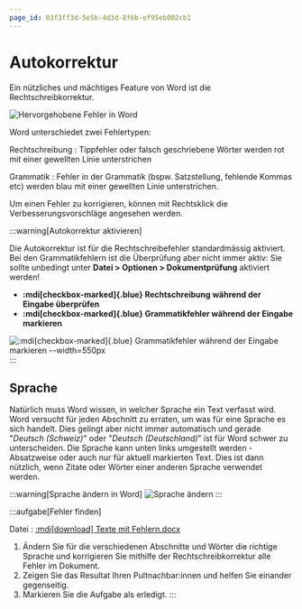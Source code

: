 ```yaml
---
page_id: 03f3ff3d-5e5b-4d3d-8f6b-ef95eb002cb1
---
```

# Autokorrektur

Ein nützliches und mächtiges Feature von Word ist die Rechtschreibkorrektur.

![Hervorgehobene Fehler in Word](./images/04-fehler.png)

Word unterschiedet zwei Fehlertypen:

<span className="wiggly red">Rechtschreibung</span>
: Tippfehler oder falsch geschriebene Wörter werden rot mit einer gewellten Linie unterstrichen

<span className="wiggly blue">Grammatik</span>
: Fehler in der Grammatik (bspw. Satzstellung, fehlende Kommas etc) werden blau mit einer gewellten Linie unterstrichen.

Um einen Fehler zu korrigieren, können mit Rechtsklick die Verbesserungsvorschläge angesehen werden.

:::warning[Autokorrektur aktivieren]

Die Autokorrektur ist für die Rechtschreibefehler standardmässig aktiviert. Bei den Grammatikfehlern ist die Überprüfung aber nicht immer aktiv: Sie sollte unbedingt unter __Datei > Optionen > Dokumentprüfung__ aktiviert werden!

- __:mdi[checkbox-marked]{.blue} Rechtschreibung während der Eingabe überprüfen__
- __:mdi[checkbox-marked]{.blue} Grammatikfehler während der Eingabe markieren__

![:mdi[checkbox-marked]{.blue} Grammatikfehler während der Eingabe markieren --width=550px](./images/04-grammatik.png)
:::

## Sprache

Natürlich muss Word wissen, in welcher Sprache ein Text verfasst wird. Word versucht für jeden Abschnitt zu erraten, um was für eine Sprache es sich handelt. Dies gelingt aber nicht immer automatisch und gerade "*Deutsch (Schweiz)*" oder "*Deutsch (Deutschland)*" ist für Word schwer zu unterscheiden. Die Sprache kann unten links umgestellt werden - Absatzweise oder auch nur für aktuell markierten Text. Dies ist dann nützlich, wenn Zitate oder Wörter einer anderen Sprache verwendet werden.

:::warning[Sprache ändern in Word]
![Sprache ändern](./images/04-therasus.png)
:::

:::aufgabe[Fehler finden]
<Answer type="state" id="619f5c1b-786f-451a-9b78-554403f298c6" />

Datei
: [:mdi[download] Texte mit Fehlern.docx](./files/ex04-Texte-mit-Felern.docx)

1. Ändern Sie für die verschiedenen Abschnitte und Wörter die richtige Sprache und korrigieren Sie mithilfe der Rechtschreibkorrektur alle Fehler im Dokument.
2. Zeigen Sie das Resultat Ihren Pultnachbar:innen und helfen Sie einander gegenseitig.
3. Markieren Sie die Aufgabe als erledigt.
:::
